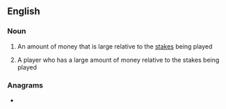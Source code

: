 ==English==

===Noun===
{{en-noun}}

# {{lb|en|poker}} An amount of money that is large relative to the [[stakes]] being played
# {{lb|en|poker}} A player who has a large amount of money relative to the stakes being played

===Anagrams===
* {{anagrams|en|a=acdeekpst|tape decks|tapedecks}}